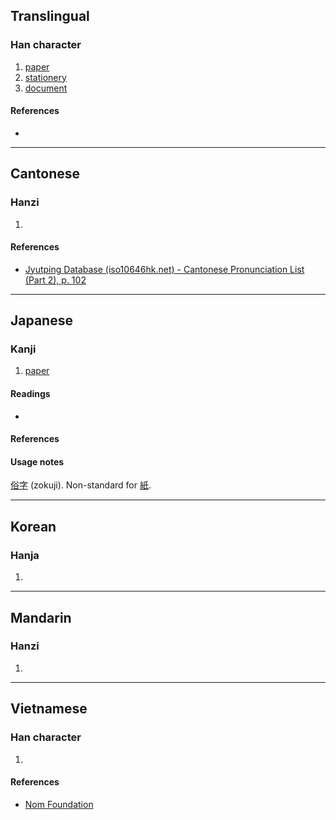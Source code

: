 {{character info/new}}
{{also|紙}}
==Translingual==

===Han character===
{{Han char|rn=50|rad=巾|as=04|sn=7|four=|canj=HPLB|ids=⿱氏巾}}

# [[paper]]
# [[stationery]]
# [[document]]

====References====
* {{Han ref|kx=0329.140|dkj=08809|dj=0634.250|hdz=10732.060|uh=5E0B|ud=24075}}

----

==Cantonese==

===Hanzi===
{{yue-hanzi|jyut=[[zi2]]|y=ji2}}

# {{defn|lang=yue|sort=巾04}}

====References====
* [http://www.iso10646hk.net/jp/document/download.jsp Jyutping Database (iso10646hk.net) - Cantonese Pronunciation List (Part 2), p. 102]

----

==Japanese==

===Kanji===
{{ja-kanji|grade=uc|rs=巾04}}

# [[paper]]

====Readings====
* {{ja-readings|on=[[し]] (shi)|kun=[[かみ]] (kami)}}

====References====
{{ja-kref
|jis=5663
|ku=5467
|shift=9BE1
|euc=D6E3
|freq=''not ranked''
|nelson=''not listed''
|newnelson=1552
|halpern=''not listed''
|kld=''not listed''
|heisig=''not listed''
|tuttle=6a4.4
}}

====Usage notes====
[[俗字]] (zokuji). Non-standard for [[紙]].

----

==Korean==

===Hanja===
{{ko-hanja|hangeul=지|eumhun=|rv=ji|mr=chi|y=ci}}

# {{defn|lang=ko|sort=巾04}}

----

==Mandarin==

===Hanzi===
{{cmn-hanzi|pin=[[zhǐ]] ([[zhi3]])|wg=chih<sup>3</sup>}}

# {{defn|lang=cmn|sort=巾04}}

----

==Vietnamese==

===Han character===
{{vi-readings|rs=巾04|hanviet=chỉ}}

# {{defn|lang=vi|sort=巾04}}

====References====
* [http://nomfoundation.org/common/nom_details.php?codepoint=5e0b Nom Foundation]